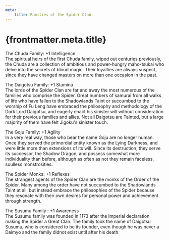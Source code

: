 ```yaml
---
meta:
    title: Families of the Spider Clan
---
```

# {frontmatter.meta.title}

The Chuda Family: +1 Intelligence<br/>
The spiritual heirs of the first Chuda family, wiped out centuries previously, the Chuda are a collection of ambitious and power-hungry maho-tsukai who delve into the secrets of blood magic. Their loyalties are always suspect, since they have changed masters on more than one occasion in the past.

The Daigotsu Family: +1 Stamina<br/>
The lords of the Spider Clan are far and away the most numerous of the families who comprise the Spider. Great numbers of samurai from all walks of life who have fallen to the Shadowlands Taint or succumbed to the worship of Fu Leng have embraced the philosophy and methodology of the Dark Lord Daigotsu, and eagerly enact his sinister will without consideration for their previous families and allies. Not all Daigotsu are Tainted, but a large majority of them have felt Jigoku's sinister touch.

The Goju Family: +1 Agility<br/>
In a very real way, those who bear the name Goju are no longer human. Once they served the primordial entity known as the Lying Darkness, and were little more than extensions of its will. Since its destruction, they serve its successor, the Shadow Dragon, and possess somewhat more individuality than before, although as often as not they remain faceless, soulless monstrosities.

The Spider Monks: +1 Reflexes<br/>
The strangest agents of the Spider Clan are the monks of the Order of the Spider. Many among the order have not succumbed to the Shadowlands Taint at all, but instead embrace the philosophies of the Spider because they resonate with their own desires for personal power and achievement through strength.

The Susumu Family : +1 Awareness<br/>
The Susumu family was founded in 1173 after the Imperial declaration making the Spider a Great Clan. The family took the name of Daigotsu Susumu, who is considered to be its founder, even though he was never a Daimyo and the family didnot exist until after his death.

